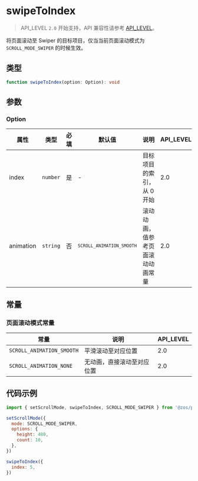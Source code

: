 # swipeToIndex

> API_LEVEL `2.0` 开始支持，API 兼容性请参考 [API_LEVEL](../../../../guides/framework/device/compatibility.md)。

将页面滚动至 Swiper 的目标项目，仅当当前页面滚动模式为 `SCROLL_MODE_SWIPER` 的时候生效。

## 类型

```ts
function swipeToIndex(option: Option): void
```

## 参数

### Option

| 属性      | 类型                | 必填 | 默认值                                 | 说明                             | API_LEVEL |
| --------- | ------------------- | ---- | -------------------------------------- | -------------------------------- | --------- |
| index     | <code>number</code> | 是   | -                                      | 目标项目的索引，从 0 开始        | 2.0       |
| animation | <code>string</code> | 否   | <code>`SCROLL_ANIMATION_SMOOTH`</code> | 滚动动画，值参考页面滚动动画常量 | 2.0       |

## 常量

### 页面滚动模式常量

| 常量                      | 说明                       | API_LEVEL |
| ------------------------- | -------------------------- | --------- |
| `SCROLL_ANIMATION_SMOOTH` | 平滑滚动至对应位置         | 2.0       |
| `SCROLL_ANIMATION_NONE`   | 无动画，直接滚动至对应位置 | 2.0       |

## 代码示例

```js
import { setScrollMode, swipeToIndex, SCROLL_MODE_SWIPER } from '@zos/page'

setScrollMode({
  mode: SCROLL_MODE_SWIPER,
  options: {
    height: 480,
    count: 10,
  },
})

swipeToIndex({
  index: 5,
})
```
